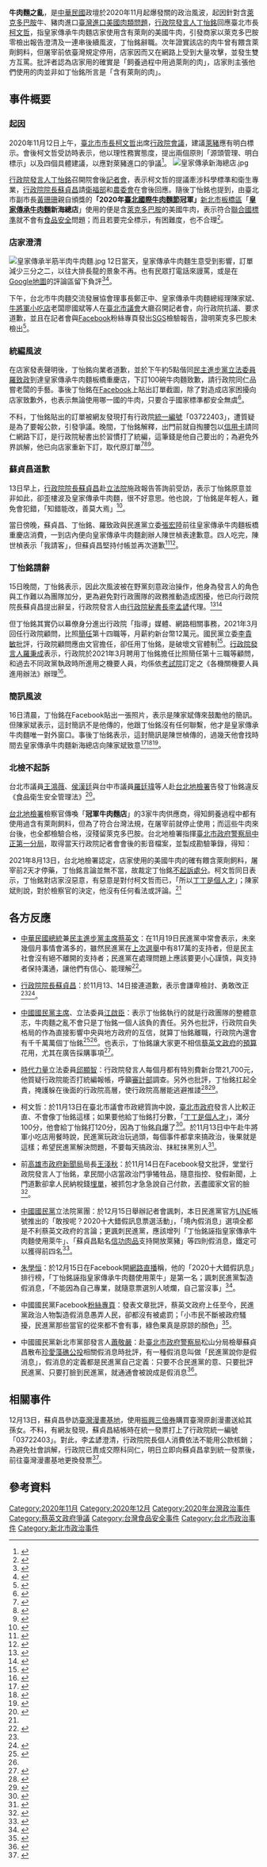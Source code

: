{{Infobox Historical Event
|Event_Name     = 牛肉麵之亂
|Image_Name     = 
|Image_Caption  = 
|Participants   = 皇家傳承牛肉麵店<br>[[行政院院長|行政院院長]][[蘇貞昌|蘇貞昌]]<br>[[行政院發言人|行政院發言人]][[丁怡銘|丁怡銘]]<br>[[台北市市長|台北市市長]][[柯文哲|柯文哲]]
|Location       = {{ROC-TW}}
|Date           = {{Start date|2020|11}} - {{End date|2021|8|13}}
|Result         = [[臺灣臺北地方檢察署|臺灣臺北地方檢察署]]給予[[丁怡銘|丁怡銘]]不起訴處分
|Effect         = [[行政院發言人|行政院發言人]][[丁怡銘|丁怡銘]]辭職、店家持續受到攻擊

|URL            =

}}
'''牛肉麵之亂'''，是[[中華民國|中華民國]]政壇於2020年11月起爆發關的政治風波，起因針對含[[萊克多巴胺|萊克多巴胺]]牛、豬肉進口[[臺灣進口美國肉類問題|臺灣進口美國肉類問題]]，[[行政院發言人|行政院發言人]][[丁怡銘|丁怡銘]]回應臺北市長[[柯文哲|柯文哲]]，指皇家傳承牛肉麵店家使用含有萊劑的美國牛肉，引發商家以萊克多巴胺零檢出報告澄清及一連串後續風波，丁怡銘辭職。次年證實該店的肉牛曾有餵含萊劑飼料，但屠宰前依臺灣規定停用，店家因而又在網路上受到大量攻擊，並發生雙方互罵。批評者認為店家用的確實是「飼養過程中用過萊劑的肉」，店家則主張他們使用的肉並非如丁怡銘所言是「含有萊劑的肉」。

==事件概要==

===起因===
2020年11月12日上午，[[臺北市市長|臺北市市長]][[柯文哲|柯文哲]]出席[[行政院會議|行政院會議]]，建議[[萊豬|萊豬]]應有明白標示。會後柯文哲受訪時表示，他以理性務實態度，提出兩個原則「源頭管理、明白標示」以及四個具體建議，以應對萊豬進口的爭議<ref>{{cite news |language = zh-tw|author = 賴于榛|url = https://udn.com/news/story/9750/5009032|title = 柯文哲親戰蘇貞昌提萊豬四大建議 「讓人們有選擇權」|publisher = 聯合報|date = 2020-11-12|accessdate = 2020-12-20}}</ref>。
[[File:皇家傳承新海總店.jpg|thumb]]

[[行政院發言人|行政院發言人]][[丁怡銘|丁怡銘]]召開院會後[[記者會|記者會]]，表示柯文哲的提議牽涉科學標準和衛生專業，[[行政院院長|行政院院長]][[蘇貞昌|蘇貞昌]]請[[衛福部|衛福部]]和[[農委會|農委會]]在會後回應。隨後丁怡銘也提到，由臺北市副市長[[黃珊珊|黃珊珊]]親自頒獎的'''「2020年[[臺北國際牛肉麵節|臺北國際牛肉麵節]]冠軍」'''[[新北市|新北市]][[板橋區_(台灣)|板橋區]]「'''[[皇家傳承牛肉麵|皇家傳承牛肉麵]]新海總店'''」使用的便是含[[萊克多巴胺|萊克多巴胺]]的美國牛肉，表示符合[[國際食品法典委員會|聯合國標準]]就不會有[[食品安全|食品安全]]問題；而且若要完全標示，有困難度，也不合理<ref>{{cite news|language = zh-tw|author = 余祥|url = https://www.cna.com.tw/news/aipl/202011120136.aspx|title = 柯文哲力主萊豬明白標示 政院：有困難也不合理|publisher = 中央社|date = 2020-11-12|accessdate = 2020-12-20|archive-date = 2021-01-02|archive-url = https://web.archive.org/web/20210102212203/https://www.cna.com.tw/news/aipl/202011120136.aspx|dead-url = no}}</ref>。

===店家澄清===
[[File:皇家傳承半筋半肉牛肉麵.jpg|thumb]]
12日當天，皇家傳承牛肉麵生意受到影響，訂單減少三分之二，以往大排長龍的景象不再。也有民眾打電話來謾罵，或是在[[Google地圖|Google地圖]]的評論區留下負評<ref>{{cite news|language = zh-tw|author = 張睿廷、吳亮賢、王敏旭|url = https://udn.com/news/story/9750/5010435|title = 皇家傳承牛肉麵訂單少三分之二 排隊景象不復見|publisher = |date = 2020-11-12|accessdate = 2020-12-20|archive-date = 2020-11-13|archive-url = https://web.archive.org/web/20201113055342/https://udn.com/news/story/9750/5010435|dead-url = no}}</ref><ref>{{cite news|language = zh-tw|author = 周怡霏|url = https://news.ebc.net.tw/news/living/235748|title = 丁怡銘闖禍！皇家傳承牛肉麵遭瘋狂出征 1星負評刷整排|publisher = 東森新聞|date = 2020-11-12|accessdate = 2020-12-20|archive-date = 2021-01-26|archive-url = https://web.archive.org/web/20210126195015/https://news.ebc.net.tw/news/living/235748|dead-url = no}}</ref>。

下午，台北市牛肉麵交流發展協會理事長鄭正中、皇家傳承牛肉麵總經理陳家斌、[[牛將軍小吃店|牛將軍小吃店]]老闆廖國斌等人在[[臺北市議會|臺北市議會]]大廳召開記者會，向行政院抗議、要求道歉，並且在記者會與[[Facebook|Facebook]]粉絲專頁發出[[SGS|SGS]]檢驗報告，證明萊克多巴胺未檢出<ref>{{cite news|language = zh-tw|author = 楊心慧|url = https://news.ltn.com.tw/news/politics/breakingnews/3350012|title = 政院稱用萊牛 北市牛肉麵業者秀檢驗報告︰不道歉就號召業者抗議|publisher = 自由時報|date = 2020-11-12|accessdate = 2020-12-20|archive-date = 2021-04-17|archive-url = https://web.archive.org/web/20210417030141/https://news.ltn.com.tw/news/politics/breakingnews/3350012|dead-url = no}}</ref>。

===統編風波===
在店家發表聲明後，丁怡銘向業者道歉，並於下午約5點偕同[[民主進步黨|民主進步黨]][[立法委員|立法委員]][[羅致政|羅致政]]到達皇家傳承牛肉麵板橋重慶店，下訂100碗牛肉麵致歉，請行政院同仁品嘗老闆的手藝。事後丁怡銘在[[Facebook|Facebook]]上貼出訂單截圖，除了對造成店家困擾向店家致歉外，也表示無論使用哪一國的牛肉，只要合乎國家標準都安全無虞<ref>{{cite news|language = zh-tw|author = 謝莉慧|url = https://newtalk.tw/news/view/2020-11-12/493499|title = 梗圖出包道歉後 丁怡銘親至店家致歉並訂100碗牛肉麵|publisher = 新頭殼newtalk|date = 2020-11-12|accessdate = 2020-12-21|archive-date = 2020-11-16|archive-url = https://web.archive.org/web/20201116171813/https://newtalk.tw/news/view/2020-11-12/493499|dead-url = no}}</ref>。

不料，丁怡銘貼出的訂單被網友發現打有行政院[[統一編號|統一編號]]「03722403」，遭質疑是為了要報公款，引發爭議。晚間，丁怡銘解釋，出門前就自掏腰包以[[信用卡|信用卡]]請同仁網路下訂，是行政院秘書出於習慣打了統編，這筆錢是他自己要出的；為避免外界誤解，他已向店家重新下訂，取代原訂單<ref>{{cite news|language = zh-tw|author = 林莞茜|url = https://www.nownews.com/news/5110966|title = 影／遭爆買牛肉麵道歉用公帑　丁怡銘重新下單1百碗|publisher = NOWnews 今日新聞|date = 2020-11-12|accessdate = 2020-12-20|archive-date = 2020-11-13|archive-url = https://web.archive.org/web/20201113001509/https://www.nownews.com/news/5110966|dead-url = no}}</ref><ref>{{cite news|language = zh-tw|author = 編輯中心|url = https://www.nownews.com/news/5111208|title = 丁怡銘釀牛肉麵之亂！李茂生狂酸：找有腦袋的人當官難嗎|publisher = NOWnews 今日新聞|date = 2020-11-13|accessdate = 2020-12-20|archive-date = 2021-01-21|archive-url = https://web.archive.org/web/20210121091059/https://www.nownews.com/news/5111208|dead-url = no}}</ref><ref>{{cite news |language = zh-tw|author = 鈕則勳|url = https://udn.com/news/story/7339/5013801|title = 牛肉麵之亂 危機處理失敗|publisher = 聯合報|date = 2020-11-14|accessdate = 2020-12-20}}</ref>。

===蘇貞昌道歉===
13日早上，[[行政院院長|行政院院長]][[蘇貞昌|蘇貞昌]]赴[[立法院|立法院]]施政報告答詢前受訪，表示丁怡銘原意並非如此，卻歪樓波及皇家傳承牛肉麵，很不好意思。他也說，丁怡銘是年輕人，難免會犯錯，「知錯能改，善莫大焉」<ref name="蘇">{{cite news|language = zh-tw|author = 吳亦軒|url = https://www.upmedia.mg/news_info.php?SerialNo=100105|title = 【牛肉麵風波】蘇貞昌救火道歉　「丁怡銘知錯能改，善莫大焉」|publisher = 上報|date = 2020-11-13|accessdate = 2020-12-21|archive-date = 2021-04-15|archive-url = https://web.archive.org/web/20210415163423/https://www.upmedia.mg/news_info.php?SerialNo=100105|dead-url = no}}</ref>。

當日傍晚，蘇貞昌、丁怡銘、羅致政與民進黨立委[[張宏陸|張宏陸]]前往皇家傳承牛肉麵板橋重慶店消費，一到店內便向皇家傳承牛肉麵創辦人陳世楨表達歉意。四人吃完，陳世楨表示「我請客」，但蘇貞昌堅持付帳並再次道歉<ref>{{cite news|language = zh-tw|author = 林昀真|url = https://newtalk.tw/news/view/2020-11-13/494029|title = 止血牛肉麵之亂 蘇貞昌親赴店家致歉|publisher = 新頭殼|date = 2020-11-13|accessdate = 2020-12-21|archive-date = 2021-06-09|archive-url = https://web.archive.org/web/20210609141329/https://newtalk.tw/news/view/2020-11-13/494029|dead-url = no}}</ref><ref>{{cite news|language = zh-tw|author = 王敏旭|url = https://udn.com/news/story/9750/5013176|title = 致歉吃牛肉麵老闆欲請客 蘇貞昌掏千元鈔：母湯！|publisher = 聯合報|date = 2020-11-13|accessdate = 2020-12-21|archive-date = 2020-11-13|archive-url = https://web.archive.org/web/20201113111647/https://udn.com/news/story/9750/5013176|dead-url = no}}</ref>。

===丁怡銘請辭===
15日晚間，丁怡銘表示，因此次風波被在野黨刻意政治操作，他身為發言人的角色與工作難以為團隊加分，更為避免對行政團隊的政務推動造成困擾，他已向行政院院長蘇貞昌提出辭呈，行政院發言人由[[行政院秘書長|行政院秘書長]][[李孟諺|李孟諺]]代理。<ref>{{cite news|language = zh-tw|author = 高靜瑤|url = https://news.tvbs.com.tw/politics/1417355|title = 止血！請辭政院發言人　丁怡銘：在野黨刻意政治操作|publisher = TVBS新聞網|date = 2020-11-15|accessdate = 2020-12-20|archive-date = 2020-12-30|archive-url = https://web.archive.org/web/20201230182700/https://news.tvbs.com.tw/politics/1417355|dead-url = no}}</ref><ref>{{cite news|language = zh-tw|author = 呂炯昌|url = https://www.nownews.com/news/5113054|title = 為牛肉麵風波請辭獲准　丁怡銘：發言人應是助力不是負擔|publisher = NOWnews 今日新聞|date = 2020-11-15|accessdate = 2020-12-20|archive-date = 2021-01-24|archive-url = https://web.archive.org/web/20210124093802/https://www.nownews.com/news/5113054|dead-url = no}}</ref>

但丁怡銘其實仍以幕僚身分進出行政院「指導」媒體、網路相關事務，2021年3月回任行政院顧問，比照[[簡任|簡任]]第十四職等，月薪約新台幣12萬元。國民黨立委[[李貴敏|李貴敏]]批評，行政院顧問應由文官擔任，卻任用丁怡銘，是破壞文官體制<ref>{{Cite web|title=【下台變幌子／上】丁怡銘請辭4個月 上月回鍋政院任顧問月薪12萬|url=https://vip.udn.com/vip/story/121940/5396274|date=2021-04-18|accessdate=2021-04-18|author=陳洛薇、陳熙文、鄭媁|work=聯合報數位版|language=zh-TW|archive-date=2021-04-20|archive-url=https://web.archive.org/web/20210420104135/https://vip.udn.com/vip/story/121940/5396274|dead-url=no}}</ref>。[[行政院發言人|行政院發言人]][[羅秉成|羅秉成]]表示，行政院於2021年3月聘用丁怡銘擔任比照簡任第十三職等顧問，和過去不同政黨執政時所進用之機要人員，均係依[[考試院|考試院]]訂定之《各機關機要人員進用辦法》辦理<ref>{{Cite web|title=丁怡銘任顧問挨批破壞文官體系 行政院駁：對現行法律有誤解|url=https://www.ettoday.net/news/20210418/1962893.htm|date=2021-04-18|accessdate=2021-12-03|author=黃巈禾|work=ETtoday新聞雲|language=zh-TW|archive-date=2021-12-03|archive-url=https://web.archive.org/web/20211203145927/https://www.ettoday.net/news/20210418/1962893.htm|dead-url=no}}</ref>。

===簡訊風波===
16日清晨，丁怡銘在Facebook貼出一張照片，表示是陳家斌傳來鼓勵他的簡訊。但陳家斌表示，這封簡訊不是他傳的，他跟丁怡銘沒有任何聯繫，他才是皇家傳承牛肉麵唯一對外窗口。事後丁怡銘表示，這封簡訊是陳世楨傳的，過幾天他會找時間去皇家傳承牛肉麵新海總店向陳家斌致意<ref>{{cite news |language = zh-tw|author = 陳凱俊|url = https://www.mirrormedia.mg/story/20201116edi031/|title = 傳簡訊鼓勵丁怡銘？　皇家傳承創始人證實「盼別扯政治」|publisher = 鏡傳媒|date = 2020-11-16|accessdate = 2020-12-21}}</ref><ref>{{cite news |language = zh-tw|author = 楊佳諭|url = https://www.upmedia.mg/news_info.php?SerialNo=100251|title = 【丁怡銘閃辭】自比「政府彩妝師畫到走位」　曝牛肉麵老闆鼓勵簡訊再掀波|publisher = 上報|date = 2020-11-16|accessdate = 2020-12-21}}</ref><ref>{{cite news |language = zh-tw|author = 柯振中|url = https://www.ettoday.net/news/20201116/1855850.htm|title = 丁怡銘臉書PO「洗白文」遭打臉！　網友瘋朝聖|publisher = ETtoday新聞雲|date = 2020-11-16|accessdate = 2020-12-21}}</ref>。

===北檢不起訴===
台北市議員[[王鴻薇|王鴻薇]]、[[侯漢廷|侯漢廷]]與台中市議員[[羅廷瑋|羅廷瑋]]等人赴[[台北地檢署|台北地檢署]]告發丁怡銘違反《食品衛生安全管理法》<ref name= "黃捷、黃婉婷、王揚傑">{{cite news |language = zh-tw |author = 黃捷、黃婉婷、王揚傑 |url = https://www.chinatimes.com/amp/newspapers/20210814000412-260106 |title = 丁怡銘萊牛不起訴 柯：對我才有惡意 |publisher = 中國時報 |date = 2021-08-14 |accessdate = 2021-08-29 |archive-date = 2021-08-19 |archive-url = https://web.archive.org/web/20210819025157/https://www.chinatimes.com/amp/newspapers/20210814000412-260106 |dead-url = no }}</ref>。

[[台北地檢署|台北地檢署]]檢察官傳喚「'''冠軍牛肉麵店'''」的3家牛肉供應商，得知飼養過程中都有使用過含有萊劑飼料，但為了符合台灣法規，在屠宰前就停止使用；而這些牛肉來台後，也全都檢驗合格，沒殘留萊克多巴胺。台北地檢署指揮[[臺北市政府警察局中正第一分局|臺北市政府警察局中正第一分局]]，取得當天行政院記者會會後的影音檔案，並製成勘驗筆錄，得知：{{quote|當時因為有記者提問柯文哲有意將美國進口的豬肉要標示飼養有無使用萊劑飼料，丁怡銘當時重申，行政院針對殘留值定義標準，不會針對動物在飼養過程中吃了什麼，因此舉店家肉牛為例。 <ref name= "呂志明" >{{cite news |language = zh-tw |author = 呂志明 |url = https://tw.appledaily.com/local/20210813/LJK4FQBRVNC47MJMOC3L6LOFZA/ |title = 丁怡銘誣指冠軍牛肉麵用萊牛掀風暴　不起訴理由曝光 |publisher = 臺灣蘋果日報 |date = 2021-08-14 |accessdate = 2021-08-29 |archive-date = 2021-08-19 |archive-url = https://web.archive.org/web/20210819032234/https://tw.appledaily.com/local/20210813/LJK4FQBRVNC47MJMOC3L6LOFZA/ |dead-url = no }}</ref>}}

2021年8月13日，台北地檢署認定，店家使用的美國牛肉的確有餵含萊劑飼料，屠宰前2天才停藥，丁怡銘言論並無不當，故裁定丁怡銘[[不起訴處分|不起訴處分]]。柯文哲同日表示，丁怡銘對店家沒惡意，有惡意是對付柯文哲而已，「所以[[丁丁是個人才|丁丁是個人才]]」；陳家斌則說，對於檢察官的決定，他沒有任何看法或評論。<ref name= "黃捷、黃婉婷、王揚傑"/>

==各方反應==

*[[中華民國總統|中華民國總統]]兼[[民主進步黨主席|民主進步黨主席]][[蔡英文|蔡英文]]：在11月19日民進黨中常會表示，未來幾個月事情會滿多的，雖然民進黨在[[2020年中華民國總統選舉|上次選舉]]中有817萬的支持者，但是民主社會沒有絕不離開的支持者；民進黨在處理問題上應該要更小心謹慎，與支持者保持溝通，讓他們有信心、能理解<ref>{{cite news|language = zh-tw|author = 鄭年凱|url = https://www.chinatimes.com/realtimenews/20201119003611-260407|title = 民進黨面臨變局 蔡英文：未來幾個月事情會滿多的|publisher = 中時新聞網|date = 2020-11-19|accessdate = 2020-12-23|archive-date = 2021-01-17|archive-url = https://web.archive.org/web/20210117231221/https://www.chinatimes.com/realtimenews/20201119003611-260407|dead-url = no}}</ref>。

*[[行政院院長|行政院院長]][[蘇貞昌|蘇貞昌]]：於11月13、14日接連道歉，表示會謙卑檢討、勇敢改正<ref name="蘇"/><ref name="江">{{cite news |language = zh-tw|author = |url = https://www.bcc.com.tw/newsView.4795648|title = 牛肉麵之亂／蘇貞昌再說對不起　藍營要丁怡銘立院報告|publisher = 中廣新聞網|date = 2020-11-14|accessdate = 2020-12-23}}</ref>。

*[[中國國民黨主席|中國國民黨主席]]、立法委員[[江啟臣|江啟臣]]：表示丁怡銘執行的就是行政團隊的整體意志，牛肉麵之亂不會只是丁怡銘一個人該負的責任。另外也批評，行政院自失格局的作為直接影響中央與地方政府的互信，就算丁怡銘離職，行政院內還會有千千萬萬個丁怡銘<ref>{{cite news|language = zh-tw|author = 吳宇劼|url = https://newtalk.tw/news/view/2020-11-14/494162|title = 牛肉麵事件延燒 江啟臣批：不只是丁怡銘一個人該負責任|publisher = 新頭殼|date = 2020-11-14|accessdate = 2020-12-23|archive-date = 2020-11-22|archive-url = https://web.archive.org/web/20201122035356/https://newtalk.tw/news/view/2020-11-14/494162|dead-url = no}}</ref><ref name="江"/>。也表示，丁怡銘讓大家更不相信[[蔡英文政府|蔡英文政府]]的[[預算|預算]]花用，尤其在廣告採購事項<ref>{{cite news|author=趙婉淳|url=https://www.chinatimes.com/realtimenews/20210424002110-260407|title=提案修預算法防堵網軍 江啟臣：政府不該用納稅錢對人民洗腦|publisher=中時新聞網|date=2021-04-24|accessdate=2021-04-24|archive-date=2021-04-27|archive-url=https://web.archive.org/web/20210427200325/https://www.chinatimes.com/realtimenews/20210424002110-260407|dead-url=no}}</ref>。

*[[時代力量|時代力量]]立法委員[[邱顯智|邱顯智]]：行政院發言人每個月都有特別費新台幣21,700元，他質疑行政院能否打統編報帳，呼籲[[中華民國審計部|審計部]]調查。另外也批評，丁怡銘扛起全責，掩護躲在後面的行政院高層，使行政院高層能逃避推諉<ref>{{cite news|language = zh-tw|author = 蔡佩珈|url = https://www.storm.mg/article/3200568|title = 丁怡銘買牛肉麵「習慣性打統編」　邱顯智質疑：發言人每月有2萬1千元特別費|publisher = 風傳媒|date = 2020-11-12|accessdate = 2020-12-23|archive-date = 2020-11-17|archive-url = https://web.archive.org/web/20201117223402/https://www.storm.mg/article/3200568|dead-url = no}}</ref><ref>{{cite news|language = zh-tw|author = 章祐方|url = https://www.nownews.com/news/5113750|title = 「牛肉麵風波」後劍指行政院 邱顯智一張圖帶你看網軍產業鏈|publisher = 新頭殼|date = 2020-11-16|accessdate = 2020-12-23|archive-date = 2021-01-26|archive-url = https://web.archive.org/web/20210126053054/https://www.nownews.com/news/5113750|dead-url = no}}</ref>。

*柯文哲：於11月13日在臺北市議會市政總質詢中說，[[臺北市政府|臺北市政府]]發言人比較正直、不會像丁怡銘這樣；如果要他給丁怡銘打分數，「[[丁丁是個人才|丁丁是個人才]]」，滿分100分，他會給丁怡銘打120分，因為丁怡銘[[自爆|自爆]]了<ref>{{cite news|author=張立勳|url=https://www.chinatimes.com/realtimenews/20201113003943-260407|title=丁怡銘牛肉麵事件該打幾分？柯P：因為「自爆」打120分|publisher=中時新聞網|date=2020-11-13|accessdate=2021-02-16|archive-date=2020-11-24|archive-url=https://web.archive.org/web/20201124132810/https://www.chinatimes.com/realtimenews/20201113003943-260407|dead-url=no}}</ref>。於11月13日中午赴牛將軍小吃店用餐時說，民進黨玩政治玩過頭，每個事件都拿來搞政治，後果就是這樣；希望民進黨解決問題，不要每天搞政治、抹紅抹黑別人<ref>{{cite news|author=黃怡潔|url=https://www.upmedia.mg/news_info.php?SerialNo=100123|title=「丁丁是個人才」 柯文哲：民進黨玩政治玩過頭「狗改不了吃屎」|publisher=上報|date=2020-11-13|accessdate=2021-02-17|archive-date=2021-04-20|archive-url=https://web.archive.org/web/20210420192600/https://www.upmedia.mg/news_info.php?SerialNo=100123|dead-url=no}}</ref>。

*前[[高雄市政府新聞局|高雄市政府新聞局]]局長[[王淺秋|王淺秋]]：於11月14日在Facebook發文批評，堂堂行政院發言人丁怡銘，拿民間小店當政治鬥爭犧牲品，隨意指控、發假新聞，上門道歉卻拿人民納稅錢[[埋單|埋單]]，被抓包才急急說自己付款，丟盡國家文官的臉<ref>{{cite news |language = zh-tw|author = 林彥臣|url = https://www.ettoday.net/news/20201114/1854568.htm|title =王淺秋怒轟牛肉麵之亂：堂堂發言人拿小店當「鬥爭犧牲品」 |publisher = ETtoday新聞雲|date = 2020-11-14|accessdate = 2020-12-23}}</ref>。

*[[中國國民黨|中國國民黨]]立法院黨團：於12月15日舉辦記者會諷刺，本日民進黨官方[[LINE|LINE]]帳號推出的「敢按呢？2020十大錯假訊息票選活動」，「境內假消息」選項全都是不利蔡英文政府的言論；更諷刺民進黨，應該增列「丁怡銘誣指皇家傳承牛肉麵使用萊牛」、「蘇貞昌點名[[信功肉品|信功肉品]]支持開放萊豬」等四則假消息，鐵定可以獲得前四名<ref>{{cite news|author=趙婉淳|url=https://www.chinatimes.com/newspapers/20201216000418-260102|title=綠票選十大假訊息 藍酸丁蘇進榜|publisher=中國時報|date=2020-12-16|accessdate=2021-03-06|archive-date=2021-12-03|archive-url=https://web.archive.org/web/20211203150648/https://www.chinatimes.com/newspapers/20201216000418-260102|dead-url=no}}</ref>。

*[[朱學恒|朱學恒]]：於12月15日在Facebook開[[網路直播|網路直播]]稱，他的「2020十大錯假訊息」排行榜，「丁怡銘誣指皇家傳承牛肉麵使用萊牛」是第一名；諷刺民進黨製造假消息，「不能因為自己專業，就隨意票選別人唬爛，自己當沒事」<ref>{{cite news|author=李俊毅|url=https://www.chinatimes.com/realtimenews/20201215006565-260407|title=民進黨辦十大假新聞票選？宅神公布前5名：笑死|publisher=中時新聞網|date=2020-12-15|accessdate=2021-03-06|archive-date=2020-12-16|archive-url=https://web.archive.org/web/20201216045924/https://www.chinatimes.com/realtimenews/20201215006565-260407|dead-url=no}}</ref>。

*中國國民黨Facebook[[粉絲專頁|粉絲專頁]]：發表文章批評，蔡英文政府上任至今，民進黨政治人物製造假消息愚弄人民，卻都沒有被處罰；「小市民不斷被政府騷擾，民進黨那些當官的從來都不會有事，綠色果真是原諒的顏色」<ref>{{cite news|author=季節|url=https://www.chinatimes.com/realtimenews/20210312004963-260407|title=民進黨自製假消息滿天飛 國民黨：「這些人」通通都沒事|publisher=中時新聞網|date=2021-03-12|accessdate=2021-03-13|archive-date=2021-03-16|archive-url=https://web.archive.org/web/20210316040012/https://www.chinatimes.com/realtimenews/20210312004963-260407|dead-url=no}}</ref>。

*中國國民黨新北市黨部發言人[[蕭敬嚴|蕭敬嚴]]：赴[[臺北市政府警察局|臺北市政府警察局]]松山分局檢舉蘇貞昌散布[[珍愛藻礁公投|珍愛藻礁公投]]相關假消息時批評，有一種假消息叫做「民進黨說你是假消息」，假消息的定義都是民進黨自己定義：只要不合民進黨的意、只要批評民進黨、只要打臉到民進黨，就通通會被說成是假消息<ref>{{cite web|author=林郁平|url=https://www.chinatimes.com/realtimenews/20211203002377-260402|title=蘇貞昌稱大潭三接沒傷到藻礁 藍青年團警局檢舉散布假消息|publisher=中時新聞網|date=2021-12-03|accessdate=2021-12-03|archive-date=2021-12-07|archive-url=https://web.archive.org/web/20211207042122/https://www.chinatimes.com/realtimenews/20211203002377-260402|dead-url=no}}</ref>。

==相關事件==
12月13日，蘇貞昌參訪[[臺灣漫畫基地|臺灣漫畫基地]]，使用[[振興三倍券|振興三倍券]]購買臺灣原創漫畫送給其孫女。不料，有網友發現，蘇貞昌結帳時在統一發票打上了行政院統一編號「03722403」。對此，李孟諺澄清，行政院院長個人消費依法不能用公款核銷；為避免社會誤解，行政院已責成交際科同仁，明日立即向蘇貞昌拿到統一發票後，前往臺灣漫畫基地更換發票<ref>{{cite news|author=陳熙文|url=https://udn.com/news/story/6656/5089999|title=蘇貞昌用三倍券買漫畫打統編？行政院：避免誤解 將與商家更換發票|publisher=聯合報即時新聞|date=2020-12-13|accessdate=2021-05-17|archive-date=2021-05-17|archive-url=https://web.archive.org/web/20210517053933/https://udn.com/news/story/6656/5089999|dead-url=no}}</ref>。

==參考資料==
{{reflist|2}}
{{Portal bar|臺灣|臺北|社會|民主進步黨|政黨|政治}}
[[Category:2020年11月|Category:2020年11月]]
[[Category:2020年12月|Category:2020年12月]]
[[Category:2020年台灣政治事件|Category:2020年台灣政治事件]]
[[Category:蔡英文政府爭議|Category:蔡英文政府爭議]]
[[Category:台灣食品安全事件|Category:台灣食品安全事件]]
[[Category:台北市政治事件|Category:台北市政治事件]]
[[Category:新北市政治事件|Category:新北市政治事件]]
